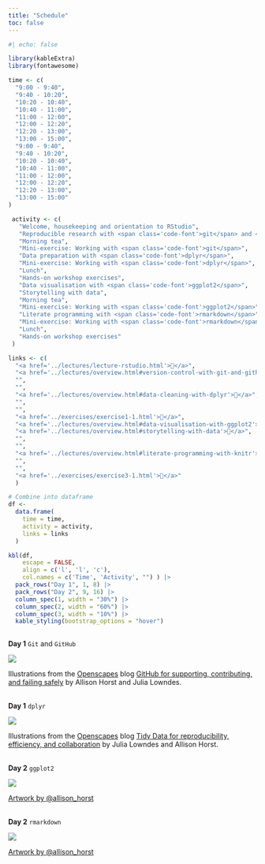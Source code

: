 ```yaml
---
title: "Schedule"
toc: false
---
```


:::{r}

```r
#| echo: false

library(kableExtra)
library(fontawesome)

time <- c(
  "9:00 - 9:40",
  "9:40 - 10:20",
  "10:20 - 10:40",
  "10:40 - 11:00",
  "11:00 - 12:00",
  "12:00 - 12:20",
  "12:20 - 13:00",
  "13:00 - 15:00",
  "9:00 - 9:40",
  "9:40 - 10:20",
  "10:20 - 10:40",
  "10:40 - 11:00",
  "11:00 - 12:00",
  "12:00 - 12:20",
  "12:20 - 13:00",
  "13:00 - 15:00"
)

 activity <- c(
   "Welcome, housekeeping and orientation to RStudio",
   "Reproducible research with <span class='code-font'>git</span> and <span class='code-font'>GitHub</span>",
   "Morning tea",
   "Mini-exercise: Working with <span class='code-font'>git</span>",
   "Data preparation with <span class='code-font'>dplyr</span>",
   "Mini-exercise: Working with <span class='code-font'>dplyr</span>",
   "Lunch",
   "Hands-on workshop exercises",
   "Data visualisation with <span class='code-font'>ggplot2</span>",
   "Storytelling with data",
   "Morning tea",
   "Mini-exercise: Working with <span class='code-font'>ggplot2</span>",
   "Literate programming with <span class='code-font'>rmarkdown</span>",
   "Mini-exercise: Working with <span class='code-font'>rmarkdown</span>",
   "Lunch",
   "Hands-on workshop exercises"
 )

links <- c(
  "<a href='../lectures/lecture-rstudio.html'>🔗</a>",
  "<a href='../lectures/overview.html#version-control-with-git-and-github-with-dplyr'>🔗</a>",
  "",
  "",
  "<a href='../lectures/overview.html#data-cleaning-with-dplyr'>🔗</a>",
  "",
  "",
  "<a href='../exercises/exercise1-1.html'>🔗</a>",
  "<a href='../lectures/overview.html#data-visualisation-with-ggplot2'>🔗</a>",
  "<a href='../lectures/overview.html#storytelling-with-data'>🔗</a>",
  "",
  "",
  "<a href='../lectures/overview.html#literate-programming-with-knitr'>🔗</a>",
  "",
  "",
  "<a href='../exercises/exercise3-1.html'>🔗</a>"
  )

# Combine into dataframe
df <-
  data.frame(
    time = time,
    activity = activity,
    links = links
  )

kbl(df,
    escape = FALSE, 
    align = c('l', 'l', 'c'),
    col.names = c('Time', 'Activity', "") ) |> 
  pack_rows("Day 1", 1, 8) |> 
  pack_rows("Day 2", 9, 16) |> 
  column_spec(1, width = "30%") |> 
  column_spec(2, width = "60%") |> 
  column_spec(3, width = "10%") |> 
  kable_styling(bootstrap_options = "hover")
  
```

:::


::: {.aside}

**Day 1** `Git` and `GitHub`

![](../images/horst/git-commit.png)

::: {.figLab}
Illustrations from the [Openscapes](https://www.openscapes.org/) blog [GitHub for supporting, contributing, and failing safely](https://www.openscapes.org/blog/2022/05/27/github-illustrated-series/) by Allison Horst and Julia Lowndes.<br><br>
:::

**Day 1** `dplyr`

![](../images/horst/tidy-data-friends.jpg)

::: {.figLab}
Illustrations from the [Openscapes](https://www.openscapes.org/) blog [Tidy Data for reproducibility, efficiency, and collaboration](https://www.openscapes.org/blog/2020/10/12/tidy-data/) by Julia Lowndes and Allison Horst.<br><br>
:::

**Day 2** `ggplot2`

![](../images/horst/ggplot2-data-masterpiece.png)

::: {.figLab}

[Artwork by @allison_horst](https://twitter.com/allison_horst)<br><br>

:::

**Day 2** `rmarkdown`

![](../images/horst/rmarkdown-band.png)

::: {.figLab}

[Artwork by @allison_horst](https://twitter.com/allison_horst)

:::

:::
